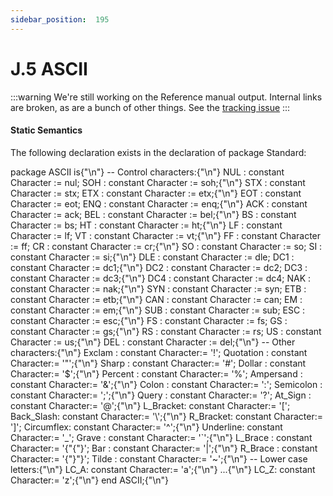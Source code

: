 ---
sidebar_position:  195
---

# J.5 ASCII

:::warning
We're still working on the Reference manual output.  Internal links are broken,
as are a bunch of other things.
See the [tracking issue](https://github.com/ada-lang-io/ada-lang-io/issues/20)
:::



#### Static Semantics

<p>The following declaration exists in the declaration of package Standard: <br /></p>

<CodeBlock>
package ASCII is{"\n"}
  --  Control characters:{"\n"}
  NUL   : constant Character := nul; 	SOH   : constant Character := soh;{"\n"}  STX   : constant Character := stx; 	ETX   : constant Character := etx;{"\n"}  EOT   : constant Character := eot; 	ENQ   : constant Character := enq;{"\n"}  ACK   : constant Character := ack; 	BEL   : constant Character := bel;{"\n"}  BS    : constant Character := bs; 	HT    : constant Character := ht;{"\n"}  LF    : constant Character := lf; 	VT    : constant Character := vt;{"\n"}  FF    : constant Character := ff; 	CR    : constant Character := cr;{"\n"}  SO    : constant Character := so; 	SI    : constant Character := si;{"\n"}  DLE   : constant Character := dle; 	DC1   : constant Character := dc1;{"\n"}  DC2   : constant Character := dc2; 	DC3   : constant Character := dc3;{"\n"}  DC4   : constant Character := dc4; 	NAK   : constant Character := nak;{"\n"}  SYN   : constant Character := syn; 	ETB   : constant Character := etb;{"\n"}  CAN   : constant Character := can; 	EM    : constant Character := em;{"\n"}  SUB   : constant Character := sub; 	ESC   : constant Character := esc;{"\n"}  FS    : constant Character := fs; 	GS    : constant Character := gs;{"\n"}  RS    : constant Character := rs; 	US    : constant Character := us;{"\n"}  DEL   : constant Character := del;{"\n"}
  -- Other characters:{"\n"}
  Exclam   : constant Character:= '!';	Quotation : constant Character:= '"';{"\n"}  Sharp    : constant Character:= '#';	Dollar    : constant Character:= '$';{"\n"}  Percent  : constant Character:= '%';	Ampersand : constant Character:= '&';{"\n"}  Colon    : constant Character:= ':';	Semicolon : constant Character:= ';';{"\n"}  Query    : constant Character:= '?';	At_Sign   : constant Character:= '@';{"\n"}  L_Bracket: constant Character:= '[';	Back_Slash: constant Character:= '\';{"\n"}  R_Bracket: constant Character:= ']';	Circumflex: constant Character:= '^';{"\n"}  Underline: constant Character:= '_';	Grave     : constant Character:= '`';{"\n"}  L_Brace  : constant Character:= '{"{"}';	Bar       : constant Character:= '|';{"\n"}  R_Brace  : constant Character:= '{"}"}';	Tilde     : constant Character:= '~';{"\n"}
  -- Lower case letters:{"\n"}
  LC_A: constant Character:= 'a';{"\n"}  ...{"\n"}  LC_Z: constant Character:= 'z';{"\n"}
end ASCII;{"\n"}

</CodeBlock>
